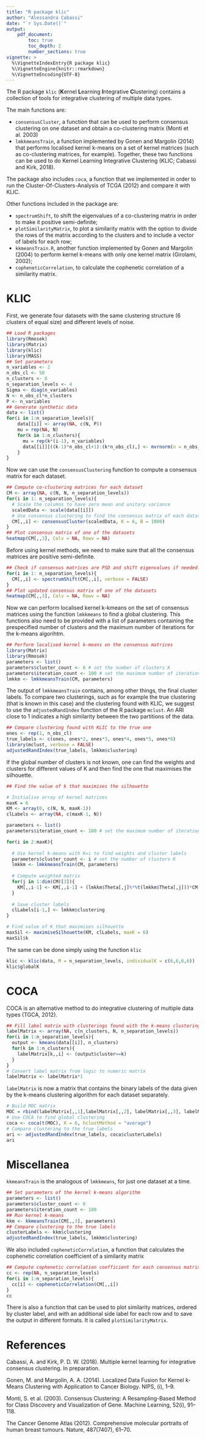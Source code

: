 ```yaml
---
title: "R package klic"
author: "Alessandra Cabassi"
date: "`r Sys.Date()`"
output:
    pdf_document:
        toc: true
        toc_depth: 2
        number_sections: true
vignette: >
  %\VignetteIndexEntry{R package klic}
  %\VignetteEngine{knitr::rmarkdown}
  %\VignetteEncoding{UTF-8}
---
```


The R package `klic` (**K**ernel **L**earning **I**ntegrative **C**lustering) contains a collection of tools for integrative clustering of multiple data types. 

The main functions are:

* `consensusCluster`, a function that can be used to perform consensus clustering on one dataset and obtain a co-clustering matrix  (Monti et al. 2003) 
* `lmkkmeansTrain`, a function implemented by Gonen and Margolin (2014) that performs localised kernel k-means on a set of kernel matrices (such as co-clustering matrices, for example). Together, these two functions can be used to do Kernel Learning Integrative Clustering (KLIC; Cabassi and Kirk, 2018).

The package also includes  `coca`, a function that we implemented in order to run the Cluster-Of-Clusters-Analysis of TCGA (2012) and compare it with KLIC. 

Other functions included in the package are:

* `spectrumShift`, to shift the eigenvalues of a co-clustering matrix in order to make it positive semi-definite; 
* `plotSimilarityMatrix`, to plot a similarity matrix with the option to divide the rows of the matrix according to the clusters and to include a vector of labels for each row; 
* `kkmeansTrain.R`, another function implemented by Gonen and Margolin (2004) to perform kernel k-means with only one kernel matrix (Girolami, 2002);
* `copheneticCorrelation`, to calculate the cophenetic correlation of a similarity matrix.

# KLIC

First, we generate four datasets with the same clustering structure (6 clusters of equal size) and different levels of noise.

```r
## Load R packages
library(Rmosek)
library(Matrix)
library(klic)
library(MASS)
## Set parameters
n_variables <- 2
n_obs_cl <- 50
n_clusters <- 6
n_separation_levels <- 4
Sigma <- diag(n_variables)
N <- n_obs_cl*n_clusters
P <- n_variables
## Generate synthetic data
data <- list()
for(i in 1:n_separation_levels){
    data[[i]] <- array(NA, c(N, P))
    mu = rep(NA, N)
    for(k in 1:n_clusters){
      mu = rep(k*(i-1), n_variables)
      data[[i]][((k-1)*n_obs_cl+1):(k*n_obs_cl),] <- mvrnorm(n = n_obs_cl, mu, Sigma)
    }
}
```

Now we can use the `consensusClustering` function to compute a consensus matrix for each dataset.

```r
## Compute co-clustering matrices for each dataset
CM <- array(NA, c(N, N, n_separation_levels))
for(i in 1: n_separation_levels){
  # Scale the columns to have zero mean and unitary variance
  scaledData <- scale(data[[i]]) 
  # Use consensus clustering to find the consensus matrix of each dataset
  CM[,,i] <- consensusCluster(scaledData, K = 6, B = 1000)
}
## Plot consensus matrix of one of the datasets
heatmap(CM[,,3], Colv = NA, Rowv = NA)
```

Before using kernel methods, we need to make sure that all the consensus matrices are positive semi-definite.

```r
## Check if consensus matrices are PSD and shift eigenvalues if needed.
for(i in 1: n_separation_levels){
  CM[,,i] <- spectrumShift(CM[,,i], verbose = FALSE)
}
## Plot updated consensus matrix of one of the datasets
heatmap(CM[,,3], Colv = NA, Rowv = NA)
```

Now we can perform localised kernel k-kmeans on the set of consensus matrices using the function `lmkkmeans` to find a global clustering. This functions also need to be provided with a list of parameters containing the prespecified number of clusters and the maximum number of iterations for the k-means algorihtm.

```r
## Perform localised kernel k-means on the consensus matrices
library(Matrix)
library(Rmosek)
parameters <- list()
parameters$cluster_count <- 6 # set the number of clusters K
parameters$iteration_count <- 100 # set the maximum number of iterations
lmkkm <- lmkkmeansTrain(CM, parameters)
```

The output of `lmkkmeansTrain` contains, among other things, the final cluster labels. To compare two clusterings, such as for example the true clustering (that is known in this case) and the clustering found with KLIC, we suggest to use the `adjustedRandIndex` function of the R package `mclust`. An ARI close to 1 indicates a high similarity between the two partitions of the data.

```r
## Compare clustering found with KLIC to the true one
ones <- rep(1, n_obs_cl)
true_labels <- c(ones, ones*2, ones*3, ones*4, ones*5, ones*6)
library(mclust, verbose = FALSE)
adjustedRandIndex(true_labels, lmkkm$clustering) 
```

If the global number of clusters is not known, one can find the weights and clusters for different values of K and then find the one that maximises the silhouette.

```r
## Find the value of k that maximises the silhouette

# Initialise array of kernel matrices 
maxK = 6
KM <- array(0, c(N, N, maxK-1))
clLabels <- array(NA, c(maxK-1, N))

parameters <- list()
parameters$iteration_count <- 100 # set the maximum number of iterations

for(i in 2:maxK){
  
  # Use kernel k-means with K=i to find weights and cluster labels
  parameters$cluster_count <- i # set the number of clusters K
  lmkkm <- lmkkmeansTrain(CM, parameters)
  
  # Compute weighted matrix
  for(j in 1:dim(CM)[3]){
    KM[,,i-1] <- KM[,,i-1] + (lmkkm$Theta[,j]%*%t(lmkkm$Theta[,j]))*CM[,,j]
  }
  
  # Save cluster labels
  clLabels[i-1,] <- lmkkm$clustering 
}

# Find value of K that maximises silhouette
maxSil <- maximiseSilhouette(KM, clLabels, maxK = 6)
maxSil$k
```

The same can be done simply using the function `klic`

```r
klic <- klic(data, M = n_separation_levels, individualK = c(6,6,6,6))
klic$globalK
```
# COCA

COCA is an alternative method to do integrative clustering of multiple data types (TGCA, 2012).

```r
## Fill label matrix with clusterings found with the k-means clustering algorithm
labelMatrix <- array(NA, c(n_clusters, N, n_separation_levels))
for(i in 1:n_separation_levels){
  output <- kmeans(data[[i]], n_clusters)
  for(k in 1:n_clusters){
    labelMatrix[k,,i] <- (output$cluster==k)
  }
}
# Convert label matrix from logic to numeric matrix
labelMatrix <- labelMatrix*1
```

`labelMatrix` is now a matrix that contains the binary labels of the data given by the k-means clustering algorithm for each dataset separately.

```r
# Build MOC matrix
MOC = rbind(labelMatrix[,,1],labelMatrix[,,2], labelMatrix[,,3], labelMatrix[,,4])
# Use COCA to find global clustering
coca <- coca(t(MOC), K = 6, hclustMethod = "average")
# Compare clustering to the true labels
ari <- adjustedRandIndex(true_labels, coca$clusterLabels)
ari
```

# Miscellanea 

`kkmeansTrain` is the analogous of `lmkkmeans`, for just one dataset at a time.

```r
## Set parameters of the kernel k-means algorithm
parameters <- list()
parameters$cluster_count <- 6
parameters$iteration_count <- 100
## Run kernel k-means
kkm <- kkmeansTrain(CM[,,3], parameters)
## Compare clustering to the true labels
clusterLabels <- kkm$clustering
adjustedRandIndex(true_labels, lmkkm$clustering) 
```

We also included `copheneticCorrelation`, a function that calculates the cophenetic correlation coefficient of a similarity matrix 

```r
## Compute cophenetic correlation coefficient for each consensus matrix
cc <- rep(NA, n_separation_levels)
for(i in 1:n_separation_levels){
  cc[i] <- copheneticCorrelation(CM[,,i])
}
cc
```

There is also a function that can be used to plot similarity matrices, ordered by cluster label, and with an additional side label for each row and to save the output in different formats. It is called `plotSimilarityMatrix`.

# References 

Cabassi, A. and Kirk, P. D. W. (2018). Multiple kernel learning for integrative consensus clustering. In preparation.

Gonen, M. and Margolin, A. A. (2014). Localized Data Fusion for Kernel k-Means Clustering with Application to Cancer Biology. NIPS, (i), 1–9.

Monti, S. et al. (2003). Consensus Clustering: A Resampling-Based Method for Class Discovery and Visualization of Gene. Machine Learning, 52(i), 91–118.

The Cancer Genome Atlas (2012). Comprehensive molecular portraits of human breast tumours. Nature,
487(7407), 61–70.
